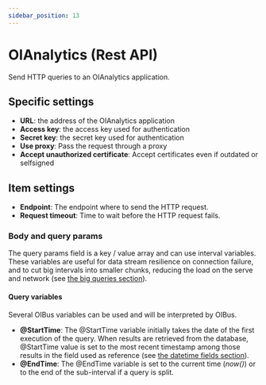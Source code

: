 ```yaml
---
sidebar_position: 13
---
```




# OIAnalytics (Rest API)
Send HTTP queries to an OIAnalytics application.

## Specific settings
- **URL**: the address of the OIAnalytics application
- **Access key**: the access key used for authentication
- **Secret key**: the secret key used for authentication
- **Use proxy**: Pass the request through a proxy
- **Accept unauthorized certificate**: Accept certificates even if outdated or selfsigned

## Item settings
- **Endpoint**: The endpoint where to send the HTTP request.
- **Request timeout**: Time to wait before the HTTP request fails.

### Body and query params
The query params field is a key / value array and can use interval variables. These variables are useful for data stream
resilience on connection failure, and to cut big intervals into smaller chunks, reducing the load on the serve and network
(see [the big queries section](#splitting-large-queries)).

#### Query variables
Several OIBus variables can be used and will be interpreted by OIBus.
- **@StartTime**: The @StartTime variable initially takes the date of the first execution of the query. When results are
retrieved from the database, @StartTime value is set to the most recent timestamp among those results in the field used
as reference (see [the datetime fields section](#datetime-fields)).
- **@EndTime**: The @EndTime variable is set to the current time (_now()_) or to the end of the sub-interval if a query is split.

<SerializationSettings></SerializationSettings>